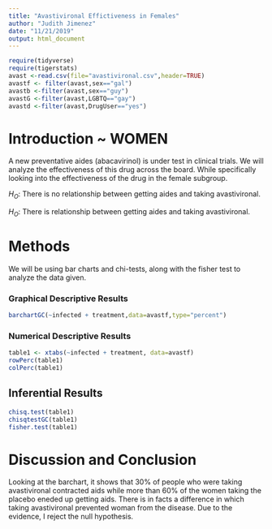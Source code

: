 ```yaml
---
title: "Avastivironal Effictiveness in Females"
author: "Judith Jimenez"
date: "11/21/2019"
output: html_document
---
```


```r
require(tidyverse)
require(tigerstats)
avast <-read.csv(file="avastivironal.csv",header=TRUE)
avastf <- filter(avast,sex=="gal")
avastb <-filter(avast,sex=="guy")
avastG <-filter(avast,LGBTQ=="gay")
avastd <-filter(avast,DrugUser=="yes")
```

# Introduction ~ WOMEN

<!--In this section you explain what you are trying to show. Where did the data come from? What is the research or other question you are trying to answer?. If you skimp in this section expect to be marked down in your grade. Paint a picture of the project a couple of paragraphs is expected!-->

A new preventative aides (abacavirinol) is under test in clinical trials. We will analyze the effectiveness of this drug across the board. While specifically looking into the effectiveness of the drug in the female subgroup.

$H_O$: There is no relationship between getting aides and taking avastivironal.

$H_O$: There is relationship between getting aides and taking avastivironal.

# Methods

<!--Decide on your methods: use "variable analysis" or other appropriate descriptors. Make sure to choose at least one graphical method and at least one numerical method. Discuss what data manipulations may be needed for example subsetting or other binning procedures and what sort of graphical displays and inferential tools will be used!-->

We will be using bar charts and chi-tests, along with the fisher test to analyze the data given.

### Graphical Descriptive Results

<!--Graphical results here. Make sure to show your code. Provide appropriate labels for axes, giving units if possible, and provide a good title for the graph, too. Use the graphical results to describe the patterns if any that exist in the data as focused toward the research question. Bottom line is to explain the features of the graph that are relevant to conforming or departing to what is expected by your null hypothesis !-->

```r
barchartGC(~infected + treatment,data=avastf,type="percent")
```




### Numerical Descriptive Results

<!--Numerical results go here. Use the numerical results to describe the patterns if any that exist in the data as focused toward the research question!-->

```r
table1 <- xtabs(~infected + treatment, data=avastf)
rowPerc(table1)
colPerc(table1)
```
## Inferential Results

<!--State hypothesis clearly. Make sure your discussion of the inferential test covers all the aspects that the test output produces, such as test statistic, p-value etc. Make a decision about the null hypothesis, explain the assumptions on which the selected test/procedure was based, and why the chosen procedure satisfys the assumptions and is appropriate to answer the research question!-->

```r
chisq.test(table1)
chisqtestGC(table1)
fisher.test(table1)
```

# Discussion and Conclusion


Looking at the barchart, it shows that 30% of people who were taking avastivironal contracted aids while more than 60% of the women taking the placebo eneded up getting aids. There is in facts a difference in which taking avastivironal prevented woman from the disease. Due to the evidence, I reject the null hypothesis.
